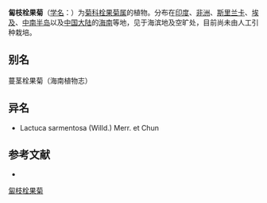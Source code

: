 {{Speciesbox
| name = 匐枝栓果菊
| status = 
| status_system = 
| image =
| genus = Launaea
| species = sarmentosa
| authority = (Willd.) Merr.
}}

'''匐枝栓果菊'''（[[学名|学名]]：{{lang|la|''Launaea sarmentosa''}}）为[[菊科|菊科]][[栓果菊属|栓果菊属]]的植物。分布在[[印度|印度]]、[[非洲|非洲]]、[[斯里兰卡|斯里兰卡]]、[[埃及|埃及]]、[[中南半岛|中南半岛]]以及[[中国大陆|中国大陆]]的[[海南|海南]]等地，见于海滨地及空旷处，目前尚未由人工引种栽培。

== 别名 ==
蔓茎栓果菊（海南植物志）

== 异名 ==
* Lactuca sarmentosa (Willd.) Merr. et Chun

== 参考文献 ==
<div class="references-small">
* {{cite web| url =http://www.bioinfo.cn/db05/KmzwSpecies.php?action=view&id=4955| title =匐枝栓果菊| work =《中国高等植物数据库全库》| publisher =中国科学院微生物研究所| author =昆明植物研究所| accessdate =2009-02-25| deadurl =yes| archiveurl =https://web.archive.org/web/20160305052244/http://www.bioinfo.cn/db05/KmzwSpecies.php?action=view&id=4955| archivedate =2016-03-05}}
</div>
{{Taxonbar|from=Q3537295}}

[[Category:栓果菊属|匐枝栓果菊]]


{{植物小作品}}
